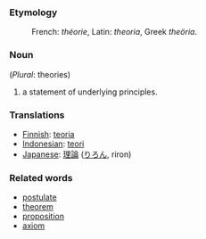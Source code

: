 ===Etymology===
:French: ''théorie'', Latin: ''theoria'', Greek ''theöria''.

===Noun===
(''Plural'': theories)
#a statement of underlying principles.

=== Translations ===
*[[Finnish]]: [[teoria]]
*[[Indonesian]]: [[teori]]
*[[Japanese]]: [[理論]] ([[りろん]], riron)

=== Related words ===
*[[postulate]]
*[[theorem]]
*[[proposition]]
*[[axiom]]